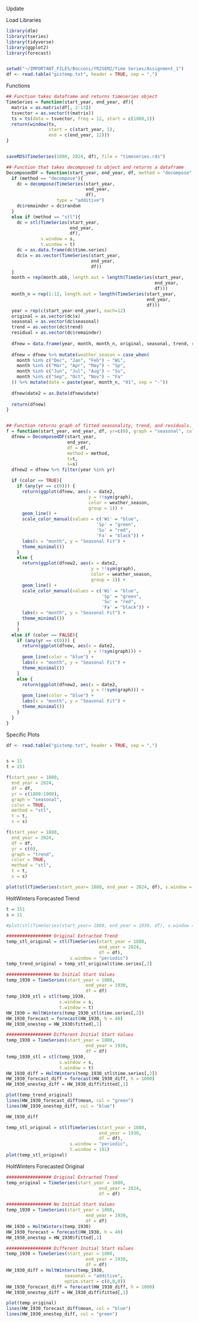 Update


Load Libraries
```r
library(dlm)
library(tseries)
library(tidyverse)
library(ggplot2)
library(forecast)


setwd("~/IMPORTANT_FILES/Bocconi/YR2SEM2/Time Series/Assignment_1")
df <- read.table("gistemp.txt", header = TRUE, sep = ",")
```

Functions
```r
## Function takes dataframe and returns timeseries object
TimeSeries = function(start_year, end_year, df){
  matrix = as.matrix(df[, 2:13])
  tsvector = as.vector(t(matrix))
  ts = ts(data = tsvector, freq = 12, start = c(1880,1))
  return(window(ts,
                start = c(start_year, 1),
                end = c(end_year, 12)))
} 


saveRDS(TimeSeries(1880, 2024, df), file = "timeseries.rds")

## Function that takes decomposed ts object and returns a dataframe
DecomposedDF = function(start_year, end_year, df, method = "decompose", t=NULL, s = "periodic"){
  if (method == "decompose"){
    dc = decompose(TimeSeries(start_year, 
                              end_year, 
                              df),
                   type = "additive")
    dc$remainder = dc$random
  } 
  else if (method == "stl"){
    dc = stl(TimeSeries(start_year, 
                        end_year, 
                        df), 
             s.window = s,
             t.window = t)
    dc = as.data.frame(dc$time.series)
    dc$x = as.vector(TimeSeries(start_year, 
                                end_year, 
                                df))
  }
  month = rep(month.abb, length.out = length(TimeSeries(start_year,
                                                        end_year,
                                                        df)))
  month_n = rep(1:12, length.out = length(TimeSeries(start_year, 
                                                     end_year, 
                                                     df)))
  year = rep(c(start_year:end_year), each=12)
  original = as.vector(dc$x)
  seasonal = as.vector(dc$seasonal)
  trend = as.vector(dc$trend)
  residual = as.vector(dc$remainder)
  
  dfnew = data.frame(year, month, month_n, original, seasonal, trend, residual)
  
  dfnew = dfnew %>% mutate(weather_season = case_when(
    month %in% c("Dec", "Jan", "Feb") ~ "Wi",
    month %in% c("Mar", "Apr", "May") ~ "Sp",
    month %in% c("Jun", "Jul", "Aug") ~ "Su",
    month %in% c("Sep", "Oct", "Nov") ~ "Fa"
  )) %>% mutate(date = paste(year, month_n, "01", sep = "-"))
  
  dfnew$date2 = as.Date(dfnew$date)
  
  return(dfnew)
}


## Function returns graph of fitted seasonality, trend, and residuals.
f = function(start_year, end_year, df, yr=c(0), graph = "seasonal", color = FALSE, method = "decompose", t=NULL, s = "periodic"){
  dfnew = DecomposedDF(start_year,
                       end_year,
                       df = df, 
                       method = method,
                       t=t,
                       s=s)
  dfnew2 = dfnew %>% filter(year %in% yr)

  if (color == TRUE){
    if (any(yr == c(0))) {
      return(ggplot(dfnew, aes(x = date2, 
                               y = !!sym(graph), 
                               color = weather_season,
                               group = 1)) + 
      geom_line() + 
      scale_color_manual(values = c('Wi' = "blue",
                                  'Sp' = "green",
                                  'Su' = "red",
                                  'Fa' = "black")) +
      labs(x = "month", y = "Seasonal Fit") + 
      theme_minimal())
    }
    else {
      return(ggplot(dfnew2, aes(x = date2, 
                                y = !!sym(graph), 
                                color = weather_season, 
                                group = 1)) + 
      geom_line() +
      scale_color_manual(values = c('Wi' = "blue",
                                    'Sp' = "green",
                                    'Su' = "red",
                                    'Fa' = "black")) + 
      labs(x = "month", y = "Seasonal Fit") + 
      theme_minimal())  
    }
    }
  else if (color == FALSE){
    if (any(yr == c(0))) {
      return(ggplot(dfnew, aes(x = date2, 
                               y = !!sym(graph))) + 
      geom_line(color = "blue") + 
      labs(x = "month", y = "Seasonal Fit") + 
      theme_minimal())
    }
    else {
      return(ggplot(dfnew2, aes(x = date2, 
                                y = !!sym(graph))) + 
      geom_line(color = "blue") +
      labs(x = "month", y = "Seasonal Fit") + 
      theme_minimal())  
    }
  }
}
```

Specific Plots
```r
df <- read.table("gistemp.txt", header = TRUE, sep = ",")


s = 11
t = 151

f(start_year = 1880,
  end_year = 2024,
  df = df, 
  yr = c(1880:1900), 
  graph = "seasonal", 
  color = TRUE,
  method = "stl",
  t = t,
  s = s)

f(start_year = 1880,
  end_year = 2024,
  df = df, 
  yr = c(0), 
  graph = "trend", 
  color = TRUE,
  method = "stl",
  t = t,
  s = s)

plot(stl(TimeSeries(start_year= 1880, end_year = 2024, df), s.window = s, t.window = t))

```


HoltWinters Forecasted Trend
```r

t = 151
s = 11

#plot(stl(TimeSeries(start_year= 1880, end_year = 1930, df), s.window = s, t.window = t))

################# Original Extracted Trend
temp_stl_original = stl(TimeSeries(start_year = 1880,
                                   end_year = 2024,
                                   df = df),
                        s.window = "periodic")
temp_trend_original = temp_stl_original$time.series[,2]

################# No Initial Start Values 
temp_1930 = TimeSeries(start_year = 1880,
                              end_year = 1930,
                              df = df)
temp_1930_stl = stl(temp_1930, 
                    s.window = s,
                    t.window = t)
HW_1930 = HoltWinters(temp_1930_stl$time.series[,2])
HW_1930_forecast = forecast(HW_1930, h = 40)
HW_1930_onestep = HW_1930$fitted[,1]

################# Different Initial Start Values
temp_1930 = TimeSeries(start_year = 1880,
                              end_year = 1930,
                              df = df)
temp_1930_stl = stl(temp_1930, 
                    s.window = s,
                    t.window = t)
HW_1930_diff = HoltWinters(temp_1930_stl$time.series[,2])
HW_1930_forecast_diff = forecast(HW_1930_diff, h = 1000)
HW_1930_onestep_diff = HW_1930_diff$fitted[,1]

plot(temp_trend_original)
lines(HW_1930_forecast_diff$mean, col = "green")
lines(HW_1930_onestep_diff, col = "blue")

HW_1930_diff


```


```r
temp_stl_original = stl(TimeSeries(start_year = 1880,
                                   end_year = 1930,
                                   df = df),
                        s.window = "periodic",
                        t.window = 101)
plot(temp_stl_original)


```


HoltWinters Forecasted Original
```r
################# Original Extracted Trend
temp_original = TimeSeries(start_year = 1880,
                                   end_year = 2024,
                                   df = df)

################# No Initial Start Values 
temp_1930 = TimeSeries(start_year = 1880,
                              end_year = 1930,
                              df = df)
HW_1930 = HoltWinters(temp_1930)
HW_1930_forecast = forecast(HW_1930, h = 40)
HW_1930_onestep = HW_1930$fitted[,1]

################# Different Initial Start Values
temp_1930 = TimeSeries(start_year = 1880,
                              end_year = 1930,
                              df = df)
HW_1930_diff = HoltWinters(temp_1930,
                      seasonal = "additive",
                      optim.start = c(0,0,0))
HW_1930_forecast_diff = forecast(HW_1930_diff, h = 1000)
HW_1930_onestep_diff = HW_1930_diff$fitted[,1]

plot(temp_original)
lines(HW_1930_forecast_diff$mean, col = "blue")
lines(HW_1930_onestep_diff, col = "green")
```





































